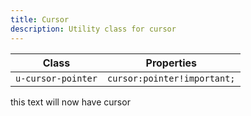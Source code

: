 ```yaml
---
title: Cursor
description: Utility class for cursor
---
```


| Class                | Properties                                |
| -------------------- | ----------------------------------------- |
| `u-cursor-pointer`   | `cursor:pointer!important;`               |

<CodePreview>
        <p class="u-cursor-pointer">this text will now have cursor</p>
</CodePreview>
